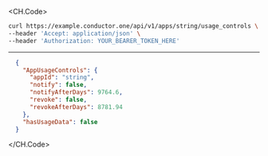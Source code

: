 
<CH.Code>
```bash Example Request
curl https://example.conductor.one/api/v1/apps/string/usage_controls \
--header 'Accept: application/json' \
--header 'Authorization: YOUR_BEARER_TOKEN_HERE'
```
---

```json Example Response
  {
    "AppUsageControls": {
      "appId": "string",
      "notify": false,
      "notifyAfterDays": 9764.6,
      "revoke": false,
      "revokeAfterDays": 8781.94
    },
    "hasUsageData": false
  }
```
</CH.Code>
